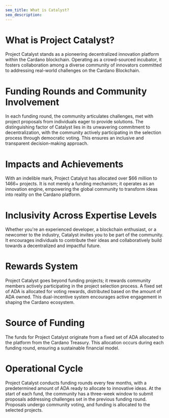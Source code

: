 ```yaml
---
seo_title: What is Catalyst?
seo_description: 
---
```


# What is Project Catalyst?
Project Catalyst stands as a pioneering decentralized innovation platform within the Cardano blockchain. Operating as a crowd-sourced incubator, it fosters collaboration among a diverse community of innovators committed to addressing real-world challenges on the Cardano Blockchain.

# Funding Rounds and Community Involvement
In each funding round, the community articulates challenges, met with project proposals from individuals eager to provide solutions. The distinguishing factor of Catalyst lies in its unwavering commitment to decentralization, with the community actively participating in the selection process through democratic voting. This ensures an inclusive and transparent decision-making approach.

# Impacts and Achievements
With an indelible mark, Project Catalyst has allocated over $66 million to 1466+ projects. It is not merely a funding mechanism; it operates as an innovation engine, empowering the global community to transform ideas into reality on the Cardano platform.

# Inclusivity Across Expertise Levels
Whether you're an experienced developer, a blockchain enthusiast, or a newcomer to the industry, Catalyst invites you to be part of the community. It encourages individuals to contribute their ideas and collaboratively build towards a decentralized and impactful future.

# Rewards System
Project Catalyst goes beyond funding projects; it rewards community members actively participating in the project selection process. A fixed set of ADA is allocated for voting rewards, distributed based on the amount of ADA owned. This dual-incentive system encourages active engagement in shaping the Cardano ecosystem.

# Source of Funding
The funds for Project Catalyst originate from a fixed set of ADA allocated to the platform from the Cardano Treasury. This allocation occurs during each funding round, ensuring a sustainable financial model.

# Operational Cycle
Project Catalyst conducts funding rounds every few months, with a predetermined amount of ADA ready to allocate to innovative ideas. At the start of each fund, the community has a three-week window to submit proposals addressing challenges set in the previous funding round. Proposals undergo community voting, and funding is allocated to the selected projects.
